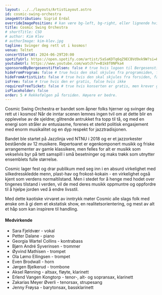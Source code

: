```yaml
---
layout: ../../layouts/ArtistLayout.astro
id: cosmic-swing-orchestra
imageAttribution: Sigrid Erdal
overrideImagePosition: # kan være bg-left, bg-right, eller lignende hvis man vil plassere bildet annerledes enn sentrert, se https://tailwindcss.com/docs/background-position
title: Cosmic Swing Orchestra
# shortTitle: CSO
# author: Kim Klev
# authorImage: kim-klev.jpg
tagline: Svinger deg rett ut i kosmos!
venue: Teltet
concertStartAt: 2024-06-29T20:00
spotifyUrl: https://open.spotify.com/artist/5aSaKDTq6qZ9ECBVd9xk9W?si=HAoI5zVpRKOI8KJxvS6xNw
youtubeUrl: https://www.youtube.com/watch?v=B1k8f0NPka4
sponsoredByBergesenstiftelsen: false # true hvis logoen til Bergesenstiftelsen skal vises, false hvis ikke
hideFromProgram: false # true hvis den skal skjules fra programsiden, false hvis den skal vises
hideFromArtistList: false # true hvis den skal skjules fra forsiden, false hvis den skal vises
isFree: false # true hvis den er gratis, false hvis ikke
requiresFreeTicket: false # true hvis konserten er gratis, men krever gratisbillett
isPlaceholder: false
order: 5 # Rekkefølgen på forsiden. Høyere er bedre.
---
```


Cosmic Swing Orchestra er bandet som åpner folks hjerner og svinger deg rett ut i kosmos! Når de inntar scenen lemnes ingen tvil om at dette blir en opplevelse av de sjeldne; glitrende antrukket fra topp til tå, og med en energi som stråler av entusiasme, forenes et sterkt politisk engasjement med enorm musikalitet og en dyp respekt for jazztradisjonen.

Bandet ble startet på Jazzlinja ved NTNU i 2018 og er et jazzorkester bestående av 12 musikere. Repertoaret er egenkomponert musikk og friske arrangementer av gamle klassikere, men felles for alt er musikk som vekselvis byr på tett samspill i små besetninger og maks trøkk som utnytter ensemblets fulle størrelse.

Cosmic lager fest og drar publikum med seg inn i en absurd virkelighet med silkedresskledde menn, plast-hav og frokost-kokain - en virkelighet også kjent som verdens normaltilstand. Men i stedet for å henge med hodet over tingenes tilstand i verden, vil de med deres musikk oppmuntre og oppfordre til å hjelpe jorden ved å endre livsstil.

Med dette kaotiske virvaret av inntrykk møter Cosmic alle slags folk med ønske om å gi dem et ekstatisk show, en realitetsorientering, og mest av alt et håp som kan inspirere til handling.

#### Medvirkende

- Sara Fjeldvær - vokal
- Petter Dalane - piano
- Georgia Wartel Collins - kontrabass
- Bjørn André Syverinsen - trommer
- Øyvind Mathisen - trompet
- Ola Lømo Ellingsen - trompet
- Even Brodwall - horn
- Jørgen Bjelkerud - trombone
- Aksel Rønning - altsax, fløyte, klarinett
- Erlend Vangen Kongtorp - tenor-, alt- og sopransax, klarinett
- Zakarias Meyer Øverli - tenorsax, strupesang
- Jenny Frøysa - barytonsax, bassklarinett
